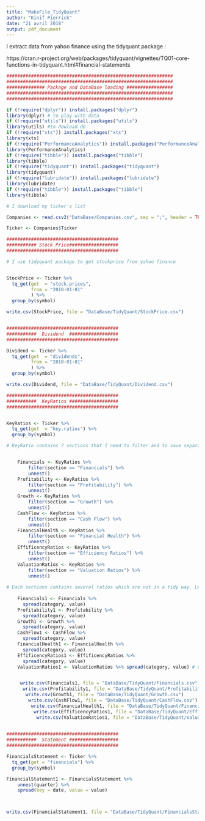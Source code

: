```yaml
---
title: "MakeFile_TidyQuant"
author: "Kinif Pierrick"
date: "21 avril 2018"
output: pdf_document
---
```

I extract data from yahoo finance using the tidyquant package :

https://cran.r-project.org/web/packages/tidyquant/vignettes/TQ01-core-functions-in-tidyquant.html#financial-statements

```r

#############################################################
#############################################################
############## Package and DataBase loading #################
#############################################################
#############################################################

if (!require("dplyr")) install.packages("dplyr")
library(dplyr) # to play with data
if (!require("utils")) install.packages("utils")
library(utils) #to dowload db
if (!require("xts")) install.packages("xts")
library(xts) 
if (!require("PerformanceAnalytics")) install.packages("PerformanceAnalytics")
library(PerformanceAnalytics) 
if (!require("tibble")) install.packages("tibble")
library(tibble) 
if (!require("tidyquant")) install.packages("tidyquant")
library(tidyquant) 
if (!require("lubridate")) install.packages("lubridate")
library(lubridate) 
if (!require("tibble")) install.packages("tibble")
library(tibble)

# I download my ticker's list

Companies <- read.csv2("DataBase/Companies.csv", sep = ";", header = TRUE, stringsAsFactors = FALSE)

Ticker <- Companies$Ticker

#########################################
########### Stock Price##################
#########################################

# I use tidyquant package to get stockprice from yahoo finance


StockPrice <- Ticker %>%
  tq_get(get  = "stock.prices",
         from = "2010-01-01"
         ) %>%
  group_by(symbol)

write.csv(StockPrice, file = "DataBase/TidyQuant/StockPrice.csv")


#########################################
###########  Dividend  ##################
#########################################

Dividend <- Ticker %>%
  tq_get(get  = "dividends",
         from = "2010-01-01"
         ) %>%
  group_by(symbol)

write.csv(Dividend, file = "DataBase/TidyQuant/Dividend.csv")

#########################################
###########  KeyRatios ##################
#########################################


KeyRatios <- Ticker %>%
  tq_get(get  = "key.ratios") %>%
  group_by(symbol)

# KeyRatio contains 7 sections that I need to filter and to save separatly


    Financials <- KeyRatios %>%
        filter(section == "Financials") %>%
        unnest()
    Profitability <- KeyRatios %>%
        filter(section == "Profitability") %>%
        unnest()
    Growth <- KeyRatios %>%
        filter(section == "Growth") %>%
        unnest()
    CashFlow <- KeyRatios %>%
        filter(section == "Cash Flow") %>%
        unnest()
    FinancialHealth <- KeyRatios %>%
        filter(section == "Financial Health") %>%
        unnest()
    EffificencyRatios <- KeyRatios %>%
        filter(section == "Efficiency Ratios") %>%
        unnest()
    ValuationRatios <- KeyRatios %>%
        filter(section == "Valuation Ratios") %>%
        unnest()
    
# Each sections contains several ratios which are not in a tidy way. Let's correct that
    
    Financials1 <- Financials %>%
      spread(category, value)
    Profitability1 <- Profitability %>%
      spread(category, value)
    Growth1 <- Growth %>%
      spread(category, value)
    CashFlow1 <- CashFlow %>%
      spread(category, value)
    FinancialHealth1 <- FinancialHealth %>%
      spread(category, value)
    EffificencyRatios1 <- EffificencyRatios %>%
      spread(category, value)  
    ValuationRatios1 <- ValuationRatios %>% spread(category, value) # do not work


     write.csv(Financials1, file = "DataBase/TidyQuant/Financials.csv")
      write.csv(Profitability1, file = "DataBase/TidyQuant/Profitability.csv")
       write.csv(Growth1, file = "DataBase/TidyQuant/Growth.csv")
        write.csv(CashFlow1, file = "DataBase/TidyQuant/CashFlow.csv")
         write.csv(FinancialHealth1, file = "DataBase/TidyQuant/FinancialHealth.csv")
          write.csv(EffificencyRatios1, file = "DataBase/TidyQuant/EfficiencyRatios.csv")
           write.csv(ValuationRatios1, file = "DataBase/TidyQuant/ValuationRatios.csv")

           
#########################################
###########  Statement ##################
#########################################

FinancialsStatement <- Ticker %>%
  tq_get(get = "financials") %>%
  group_by(symbol)

FinancialStatement1 <- FinancialsStatement %>%
    unnest(quarter) %>% 
    spread(key = date, value = value)



write.csv(FinancialStatement1, file = "DataBase/TidyQuant/FinancialsStatement_10Y.csv")

```


